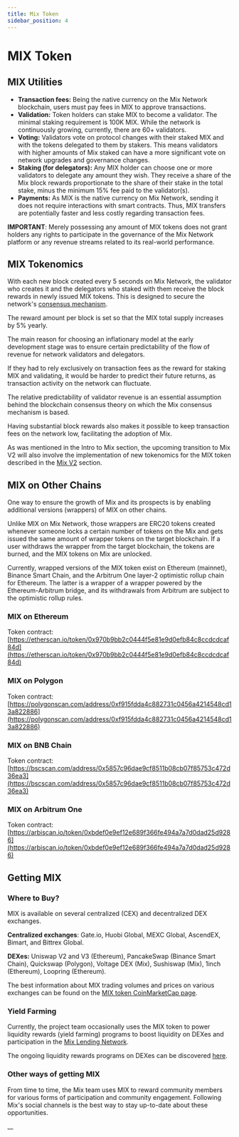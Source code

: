 ```yaml
---
title: Mix Token
sidebar_position: 4
---
```


# MIX Token

## MIX Utilities

* **Transaction fees:** Being the native currency on the Mix Network blockchain, users must pay fees in MIX to approve transactions.
* **Validation:** Token holders can stake MIX to become a validator. The minimal staking requirement is 100K MIX. While the network is continuously growing, currently, there are 60+ validators.
* **Voting:** Validators vote on protocol changes with their staked MIX and with the tokens delegated to them by stakers. This means validators with higher amounts of Mix staked can have a more significant vote on network upgrades and governance changes.
* **Staking (for delegators):** Any MIX holder can choose one or more validators to delegate any amount they wish. They receive a share of the Mix block rewards proportionate to the share of their stake in the total stake, minus the minimum 15% fee paid to the validator(s).
* **Payments:** As MIX is the native currency on Mix Network, sending it does not require interactions with smart contracts. Thus, MIX transfers are potentially faster and less costly regarding transaction fees.

**IMPORTANT**: Merely possessing any amount of MIX tokens does not grant holders any rights to participate in the governance of the Mix Network platform or any revenue streams related to its real-world performance. 

## MIX Tokenomics

With each new block created every 5 seconds on Mix Network, the validator who creates it and the delegators who staked with them receive the block rewards in newly issued MIX tokens. This is designed to secure the network's [consensus mechanism](https://docs.miexs.com/aboutFuse/about-fuse/fuse-network-blockchain/fuse-consensus). 

The reward amount per block is set so that the MIX total supply increases by 5% yearly.

The main reason for choosing an inflationary model at the early development stage was to ensure certain predictability of the flow of revenue for network validators and delegators. 

If they had to rely exclusively on transaction fees as the reward for staking MIX and validating, it would be harder to predict their future returns, as transaction activity on the network can fluctuate.

The relative predictability of validator revenue is an essential assumption behind the blockchain consensus theory on which the Mix consensus mechanism is based.  

Having substantial block rewards also makes it possible to keep transaction fees on the network low, facilitating the adoption of Mix.

As was mentioned in the Intro to Mix section, the upcoming transition to Mix V2 will also involve the implementation of new tokenomics for the MIX token described in the [Mix V2](../fuse-v2-next-chapter/) section.

## MIX on Other Chains

One way to ensure the growth of Mix and its prospects is by enabling additional versions (wrappers) of MIX on other chains. 

Unlike MIX on Mix Network, those wrappers are ERC20 tokens created whenever someone locks a certain number of tokens on the Mix and gets issued the same amount of wrapper tokens on the target blockchain. If a user withdraws the wrapper from the target blockchain, the tokens are burned, and the MIX tokens on Mix are unlocked. 

Currently, wrapped versions of the MIX token exist on Ethereum (mainnet), Binance Smart Chain, and the Arbitrum One layer-2 optimistic rollup chain for Ethereum. The latter is a wrapper of a wrapper powered by the Ethereum-Arbitrum bridge, and its withdrawals from Arbitrum are subject to the optimistic rollup rules. 

### MIX on Ethereum

Token contract: [https://etherscan.io/token/0x970b9bb2c0444f5e81e9d0efb84c8ccdcdcaf84d](https://etherscan.io/token/0x970b9bb2c0444f5e81e9d0efb84c8ccdcdcaf84d)

### MIX on Polygon

Token contract: [https://polygonscan.com/address/0xf915fdda4c882731c0456a4214548cd13a822886](https://polygonscan.com/address/0xf915fdda4c882731c0456a4214548cd13a822886)

### MIX on BNB Chain

Token contract: [https://bscscan.com/address/0x5857c96dae9cf8511b08cb07f85753c472d36ea3](https://bscscan.com/address/0x5857c96dae9cf8511b08cb07f85753c472d36ea3)

### MIX on Arbitrum One

Token contract: [https://arbiscan.io/token/0xbdef0e9ef12e689f366fe494a7a7d0dad25d9286](https://arbiscan.io/token/0xbdef0e9ef12e689f366fe494a7a7d0dad25d9286)

## Getting MIX

### Where to Buy?

MIX is available on several centralized (CEX) and decentralized DEX exchanges.

**Centralized exchanges**: Gate.io, Huobi Global, MEXC Global, AscendEX, Bimart, and Bittrex Global. 

**DEXes:** Uniswap V2 and V3 (Ethereum), PancakeSwap (Binance Smart Chain), Quickswap (Polygon), Voltage DEX (Mix), Sushiswap (Mix), 1inch (Ethereum), Loopring (Ethereum).

The best information about MIX trading volumes and prices on various exchanges can be found on the [MIX token CoinMarketCap page](https://coinmarketcap.com/currencies/fuse-network/).  

### Yield Farming

Currently, the project team occasionally uses the MIX token to power liquidity rewards (yield farming) programs to boost liquidity on DEXes and participation in the [Mix Lending Network](fuse-token.mdx).

The ongoing liquidity rewards programs on DEXes can be discovered [here](https://app.voltage.finance/index.html#/farm/761412).

### Other ways of getting MIX

From time to time, the Mix team uses MIX to reward community members for various forms of participation and community engagement. Following Mix's social channels is the best way to stay up-to-date about these opportunities.

\_\_
